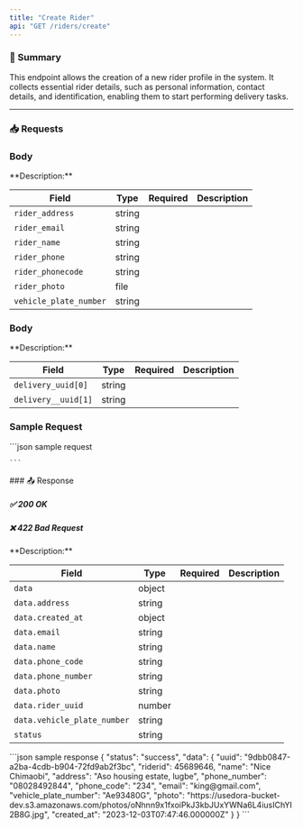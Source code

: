 ```yaml
---
title: "Create Rider"
api: "GET /riders/create"
---
```



### 📝 Summary

This endpoint allows the creation of a new rider profile in the system. It collects essential rider details, such as personal information, contact details, and identification, enabling them to start performing delivery tasks.

---



### 📥 Requests
### Body
<Expandable>
**Description:** 

| **Field**   | **Type** | **Required** | **Description**          |
|-------------|----------|-------------:|---------------------------|
| `rider_address`   | string   |        |          |
| `rider_email`   | string   |        |          |
| `rider_name`   | string   |        |          |
| `rider_phone`   | string   |        |          |
| `rider_phonecode`   | string   |        |          |
| `rider_photo`   | file   |        |          |
| `vehicle_plate_number`   | string   |        |          |

</Expandable>

### Body
<Expandable>
**Description:** 

| **Field**   | **Type** | **Required** | **Description**          |
|-------------|----------|-------------:|---------------------------|
| `delivery_uuid[0]`   | string   |        |          |
|`delivery__uuid[1]`| string     |    |       |           |           |
</Expandable>

### Sample Request
<Expandable>
    ```json sample request
    
    
    ```
</Expandable>
### 📤 Response

##### ✅ 200 OK
##### ❌ 422 Bad Request

<Expandable>
**Description:** 

| **Field**   | **Type** | **Required** | **Description**          |
|-------------|----------|-------------:|---------------------------|
| `data`   | object   |        |           |
| `data.address`      | string   |        |                  |
| `data.created_at` | object   |        |  |
| `data.email`    | string   |        |      |
| `data.name` |   string |   |    |
| `data.phone_code`  |   string  |   |    |
| `data.phone_number`    |   string   |   |    |
| `data.photo` |   string  |   |    |
| `data.rider_uuid`   |   number  |   |
| `data.vehicle_plate_number` |   string  |   |    |
| `status`  |   string| |   |   |
</Expandable>

<ResponseExample>
    ```json sample response
    {
    "status": "success",
    "data": {
        "uuid": "9dbb0847-a2ba-4cdb-b904-72fd9ab2f3bc",
        "riderid": 45689646,
        "name": "Nice Chimaobi",
        "address": "Aso housing estate, lugbe",
        "phone_number": "08028492844",
        "phone_code": "234",
        "email": "king@gmail.com",
        "vehicle_plate_number": "Ae93480G",
        "photo": "https://usedora-bucket-dev.s3.amazonaws.com/photos/oNhnn9x1fxoiPkJ3kbJUxYWNa6L4iusIChYI2B8G.jpg",
        "created_at": "2023-12-03T07:47:46.000000Z"
    }
}
    ```
</ResponseExample>


